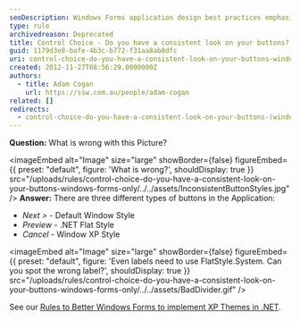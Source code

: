 ```yaml
---
seoDescription: Windows Forms application design best practices emphasize consistent button styles to create a cohesive user experience.
type: rule
archivedreason: Deprecated
title: Control Choice - Do you have a consistent look on your buttons? (Windows Forms Only)
guid: 1179d3e8-bafe-4b3c-b772-f31aa8ab8dfc
uri: control-choice-do-you-have-a-consistent-look-on-your-buttons-windows-forms-only
created: 2012-11-27T08:56:29.0000000Z
authors:
  - title: Adam Cogan
    url: https://ssw.com.au/people/adam-cogan
related: []
redirects:
  - control-choice-do-you-have-a-consistent-look-on-your-buttons-(windows-forms-only)
---
```


**Question:** What is wrong with this Picture?


<imageEmbed
  alt="Image"
  size="large"
  showBorder={false}
  figureEmbed={{
    preset: "default",
    figure: 'What is wrong?',
    shouldDisplay: true
  }}
  src="/uploads/rules/control-choice-do-you-have-a-consistent-look-on-your-buttons-windows-forms-only/../../assets/InconsistentButtonStyles.jpg"
/>
**Answer:** There are three different types of buttons in the Application:

- _Next &gt;_ - Default Window Style
- _Preview_ - .NET Flat Style
- _Cancel_ - Window XP Style


<imageEmbed
  alt="Image"
  size="large"
  showBorder={false}
  figureEmbed={{
    preset: "default",
    figure: 'Even labels need to use FlatStyle.System. Can you spot the wrong label?',
    shouldDisplay: true
  }}
  src="/uploads/rules/control-choice-do-you-have-a-consistent-look-on-your-buttons-windows-forms-only/../../assets/BadDivider.gif"
/>

See our [Rules to Better Windows Forms to implement XP Themes in .NET](http://www.ssw.com.au/ssw/Standards/Rules/RulesToBetterWindowsForms.aspx#XPThemes).